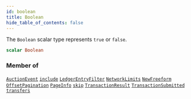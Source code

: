```yaml
---
id: boolean
title: Boolean
hide_table_of_contents: false
---
```








The `Boolean` scalar type represents `true` or `false`.

```graphql
scalar Boolean
```




### Member of

[`AuctionEvent`](/docs/testnet/graphql/objects/auction-event)  <Badge class="secondary" text="object"/><Bullet />[`include`](/docs/testnet/graphql/directives/include)  <Badge class="secondary" text="directive"/><Bullet />[`LedgerEntryFilter`](/docs/testnet/graphql/inputs/ledger-entry-filter)  <Badge class="secondary" text="input"/><Bullet />[`NetworkLimits`](/docs/testnet/graphql/objects/network-limits)  <Badge class="secondary" text="object"/><Bullet />[`NewFreeform`](/docs/testnet/graphql/objects/new-freeform)  <Badge class="secondary" text="object"/><Bullet />[`OffsetPagination`](/docs/testnet/graphql/inputs/offset-pagination)  <Badge class="secondary" text="input"/><Bullet />[`PageInfo`](/docs/testnet/graphql/objects/page-info)  <Badge class="secondary" text="object"/><Bullet />[`skip`](/docs/testnet/graphql/directives/skip)  <Badge class="secondary" text="directive"/><Bullet />[`TransactionResult`](/docs/testnet/graphql/objects/transaction-result)  <Badge class="secondary" text="object"/><Bullet />[`TransactionSubmitted`](/docs/testnet/graphql/objects/transaction-submitted)  <Badge class="secondary" text="object"/><Bullet />[`transfers`](/docs/testnet/graphql/queries/transfers)  <Badge class="secondary" text="query"/>



